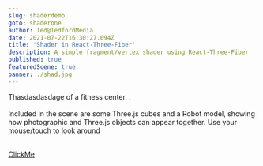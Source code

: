 ```yaml
---
slug: shaderdemo
goto: shaderone
author: Ted@TedfordMedia
date: 2021-07-22T16:30:27.094Z
title: 'Shader in React-Three-Fiber'
description: A simple fragment/vertex shader using React-Three-Fiber
published: true 
featuredScene: true
banner: ./shad.jpg  
---
```

 
 

<Layout>
Thasdasdasdage of a fitness center.  .   
<br/><br/>Included in the scene are some Three.js cubes and a Robot model, showing how photographic and Three.js objects can appear together.   
Use your mouse/touch to look around<br/><br/>
</Layout>

[ClickMe](/shaderone)

 